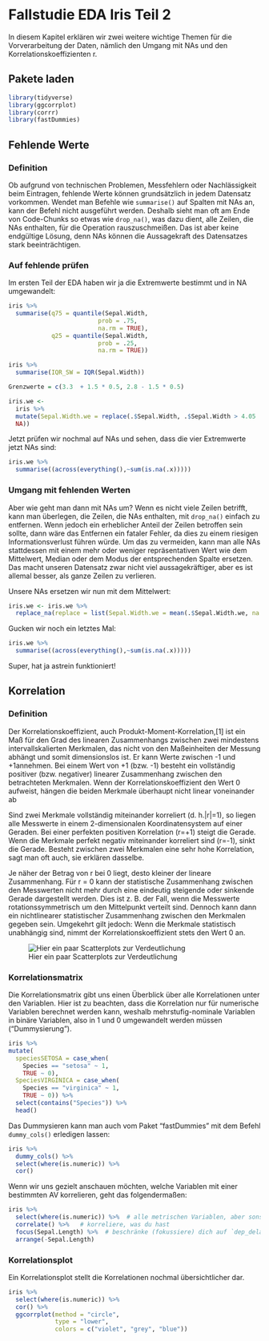 # Fallstudie EDA Iris Teil 2

In diesem Kapitel erklären wir zwei weitere wichtige Themen für die Vorverarbeitung der Daten, nämlich den Umgang mit NAs und den Korrelationskoeffizienten r.

## Pakete laden

```r
library(tidyverse)
library(ggcorrplot)
library(corrr)
library(fastDummies)
```

## Fehlende Werte

### Definition

Ob aufgrund von technischen Problemen, Messfehlern oder Nachlässigkeit beim Eintragen, fehlende Werte können grundsätzlich in jedem Datensatz vorkommen. Wendet man Befehle wie `summarise()` auf Spalten mit NAs an, kann der Befehl nicht ausgeführt werden. Deshalb sieht man oft am Ende von Code-Chunks so etwas wie `drop_na()`, was dazu dient, alle Zeilen, die NAs enthalten, für die Operation rauszuschmeißen. Das ist aber keine endgültige Lösung, denn NAs können die Aussagekraft des Datensatzes stark beeinträchtigen.

### Auf fehlende prüfen

Im ersten Teil der EDA haben wir ja die Extremwerte bestimmt und in NA umgewandelt:

```r
iris %>% 
  summarise(q75 = quantile(Sepal.Width,
                         prob = .75,
                         na.rm = TRUE),
            q25 = quantile(Sepal.Width,
                         prob = .25,
                         na.rm = TRUE))

iris %>% 
  summarise(IQR_SW = IQR(Sepal.Width))

Grenzwerte = c(3.3  + 1.5 * 0.5, 2.8 - 1.5 * 0.5)

iris.we <- 
  iris %>%
  mutate(Sepal.Width.we = replace(.$Sepal.Width, .$Sepal.Width > 4.05 | .$Sepal.Width < 2.05,
  NA)) 

```

Jetzt prüfen wir nochmal auf NAs und sehen, dass die vier Extremwerte jetzt NAs sind:

```r
iris.we %>% 
  summarise((across(everything(),~sum(is.na(.x)))))
```

### Umgang mit fehlenden Werten

Aber wie geht man dann mit NAs um? Wenn es nicht viele Zeilen betrifft, kann man überlegen, die Zeilen, die NAs enthalten, mit `drop_na()` einfach zu entfernen. Wenn jedoch ein erheblicher Anteil der Zeilen betroffen sein sollte, dann wäre das Entfernen ein fataler Fehler, da dies zu einem riesigen Informationsverlust führen würde. Um das zu vermeiden, kann man alle NAs stattdessen mit einem mehr oder weniger repräsentativen Wert wie dem Mittelwert, Median oder dem Modus der entsprechenden Spalte ersetzen. Das macht unseren Datensatz zwar nicht viel aussagekräftiger, aber es ist allemal besser, als ganze Zeilen zu verlieren.

Unsere NAs ersetzen wir nun mit dem Mittelwert:

```r
iris.we <- iris.we %>%
  replace_na(replace = list(Sepal.Width.we = mean(.$Sepal.Width.we, na.rm = TRUE)))
```

Gucken wir noch ein letztes Mal:

```r
iris.we %>% 
  summarise((across(everything(),~sum(is.na(.x)))))
```

Super, hat ja astrein funktioniert!

## Korrelation

### Definition

Der Korrelationskoeffizient, auch Produkt-Moment-Korrelation,\[1\] ist ein Maß für den Grad des linearen Zusammenhangs zwischen zwei mindestens intervallskalierten Merkmalen, das nicht von den Maßeinheiten der Messung abhängt und somit dimensionslos ist. Er kann Werte zwischen -1 und +1annehmen. Bei einem Wert von +1 (bzw. -1) besteht ein vollständig positiver (bzw. negativer) linearer Zusammenhang zwischen den betrachteten Merkmalen. Wenn der Korrelationskoeffizient den Wert 0 aufweist, hängen die beiden Merkmale überhaupt nicht linear voneinander ab

Sind zwei Merkmale vollständig miteinander korreliert (d. h.\|r\|=1), so liegen alle Messwerte in einem 2-dimensionalen Koordinatensystem auf einer Geraden. Bei einer perfekten positiven Korrelation (r=+1) steigt die Gerade. Wenn die Merkmale perfekt negativ miteinander korreliert sind (r=-1), sinkt die Gerade. Besteht zwischen zwei Merkmalen eine sehr hohe Korrelation, sagt man oft auch, sie erklären dasselbe.

Je näher der Betrag von r bei 0 liegt, desto kleiner der lineare Zusammenhang. Für r = 0 kann der statistische Zusammenhang zwischen den Messwerten nicht mehr durch eine eindeutig steigende oder sinkende Gerade dargestellt werden. Dies ist z. B. der Fall, wenn die Messwerte rotationssymmetrisch um den Mittelpunkt verteilt sind. Dennoch kann dann ein nichtlinearer statistischer Zusammenhang zwischen den Merkmalen gegeben sein. Umgekehrt gilt jedoch: Wenn die Merkmale statistisch unabhängig sind, nimmt der Korrelationskoeffizient stets den Wert 0 an.

![Hier ein paar Scatterplots zur Verdeutlichung](https://statistik1.netlify.app/verbildlichen_files/figure-html/fig-cors-1.png)

### Korrelationsmatrix

Die Korrelationsmatrix gibt uns einen Überblick über alle Korrelationen unter den Variablen. Hier ist zu beachten, dass die Korrelation nur für numerische Variablen berechnet werden kann, weshalb mehrstufig-nominale Variablen in binäre Variablen, also in 1 und 0 umgewandelt werden müssen ("Dummysierung").

```r
iris %>%
mutate(
  speciesSETOSA = case_when(
    Species == "setosa" ~ 1,
    TRUE ~ 0),
  SpeciesVIRGINICA = case_when(
    Species == "virginica" ~ 1,
    TRUE ~ 0)) %>% 
  select(contains("Species")) %>% 
  head()
```

Das Dummysieren kann man auch vom Paket "fastDummies" mit dem Befehl `dummy_cols()` erledigen lassen:

```r
iris %>% 
  dummy_cols() %>% 
  select(where(is.numeric)) %>% 
  cor()
```

Wenn wir uns gezielt anschauen möchten, welche Variablen mit einer bestimmten AV korrelieren, geht das folgendermaßen:

```r
iris %>% 
  select(where(is.numeric)) %>%  # alle metrischen Variablen, aber sonst keine
  correlate() %>%   # korreliere, was du hast
  focus(Sepal.Length) %>%  # beschränke (fokussiere) dich auf `dep_delay`
  arrange(-Sepal.Length)
```

### Korrelationsplot

Ein Korrelationsplot stellt die Korrelationen nochmal übersichtlicher dar.

```r
iris %>% 
  select(where(is.numeric)) %>% 
  cor() %>% 
  ggcorrplot(method = "circle", 
             type = "lower",
             colors = c("violet", "grey", "blue"))
```
